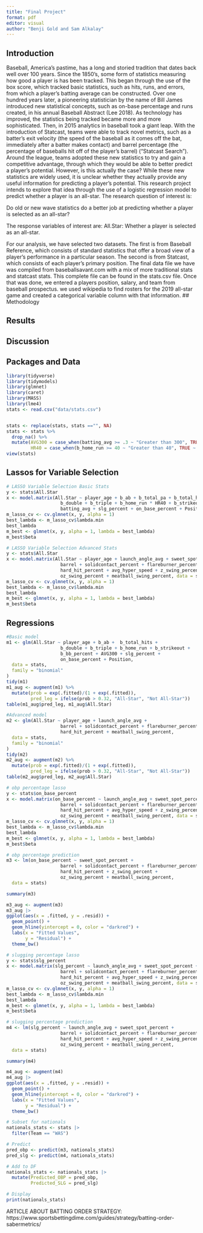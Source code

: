 ```yaml
---
title: "Final Project"
format: pdf
editor: visual
author: "Benji Gold and Sam Alkalay"
---
```


## Introduction

Baseball, America's pastime, has a long and storied tradition that dates back well over 100 years. Since the 1850's, some form of statistics measuring how good a player is has been tracked. This began through the use of the box score, which tracked basic statistics, such as hits, runs, and errors, from which a player's batting average can be constructed. Over one hundred years later, a pioneering statistician by the name of Bill James introduced new statistical concepts, such as on-base percentage and runs created, in his annual Baseball Abstract (Lee 2018). As technology has improved, the statistics being tracked became more and more sophisticated. Then, in 2015 analytics in baseball took a giant leap. With the introduction of Statcast, teams were able to track novel metrics, such as a batter's exit velocity (the speed of the baseball as it comes off the bat, immediately after a batter makes contact) and barrel percentage (the percentage of baseballs hit off of the player's barrel) ("Statcast Search"). Around the league, teams adopted these new statistics to try and gain a competitive advantage, through which they would be able to better predict a player's potential. However, is this actually the case? While these new statistics are widely used, it is unclear whether they actually provide any useful information for predicting a player's potential. This research project intends to explore that idea through the use of a logistic regression model to predict whether a player is an all-star. The research question of interest is:

Do old or new wave statistics do a better job at predicting whether a player is selected as an all-star?

The response variables of interest are: All.Star: Whether a player is selected as an all-star.

For our analysis, we have selected two datasets. The first is from Baseball Reference, which consists of standard statistics that offer a broad view of a player's performance in a particular season. The second is from Statcast, which consists of each player's primary position. The final data file we have was compiled from baseballsavant.com with a mix of more traditional stats and statcast stats. This complete file can be found in the stats.csv file. Once that was done, we entered a players position, salary, and team from baseball prospectus. we used wikipedia to find rosters for the 2019 all-star game and created a categorical variable column with that information.
## Methodology

## Results

## Discussion

## Packages and Data

```r
library(tidyverse)
library(tidymodels) 
library(glmnet)
library(caret) 
library(MASS)
library(lme4)
stats <- read.csv("data/stats.csv")


stats <- replace(stats, stats =="", NA)
stats <- stats %>%
  drop_na() %>%
  mutate(AVG300 = case_when(batting_avg >= .3 ~ "Greater than 300", TRUE ~ "Less than 300"),
         HR40 = case_when(b_home_run >= 40 ~ "Greater than 40", TRUE ~ "Less than 40"), pitcher = case_when(Position == "SP" ~ "Yes", TRUE ~ "No"))
view(stats)
```

## Lassos for Variable Selection

```r
# LASSO Variable Selection Basic Stats
y <- stats$All.Star
x <- model.matrix(All.Star ~ player_age + b_ab + b_total_pa + b_total_hits + b_home_run + AVG300 * batting_avg +
                    b_double + b_triple + b_home_run * HR40 + b_strikeout + b_walk + 
                    batting_avg + slg_percent + on_base_percent + Position, data = stats)
m_lasso_cv <- cv.glmnet(x, y, alpha = 1)
best_lambda <- m_lasso_cv$lambda.min
best_lambda
m_best <- glmnet(x, y, alpha = 1, lambda = best_lambda)
m_best$beta
```

```r
# LASSO Variable Selection Advanced Stats
y <- stats$All.Star
x <- model.matrix(All.Star ~ player_age + launch_angle_avg + sweet_spot_percent + 
                    barrel + solidcontact_percent + flareburner_percent + 
                    hard_hit_percent + avg_hyper_speed + z_swing_percent + 
                    oz_swing_percent + meatball_swing_percent, data = stats)
m_lasso_cv <- cv.glmnet(x, y, alpha = 1)
best_lambda <- m_lasso_cv$lambda.min
best_lambda
m_best <- glmnet(x, y, alpha = 1, lambda = best_lambda)
m_best$beta
```

## Regressions

```r
#Basic model 
m1 <- glm(All.Star ~ player_age + b_ab +  b_total_hits + 
                    b_double + b_triple + b_home_run + b_strikeout +
                    b_bb_percent + AVG300 + slg_percent +
                    on_base_percent + Position,
  data = stats,
  family = "binomial"
)
tidy(m1)
m1_aug <- augment(m1) %>% 
  mutate(prob = exp(.fitted)/(1 + exp(.fitted)),
         pred_leg = ifelse(prob > 0.32, "All-Star", "Not All-Star"))
table(m1_aug$pred_leg, m1_aug$All.Star)
```

```r
#Advanced model 
m2 <- glm(All.Star ~ player_age + launch_angle_avg + 
                    barrel + solidcontact_percent + flareburner_percent + 
                    hard_hit_percent + meatball_swing_percent,
  data = stats,
  family = "binomial"
)
tidy(m2)
m2_aug <- augment(m2) %>% 
  mutate(prob = exp(.fitted)/(1 + exp(.fitted)),
         pred_leg = ifelse(prob > 0.32, "All-Star", "Not All-Star"))
table(m2_aug$pred_leg, m2_aug$All.Star)

```

```r
# obp percentage lasso
y <- stats$on_base_percent
x <- model.matrix(on_base_percent ~ launch_angle_avg + sweet_spot_percent + 
                    barrel + solidcontact_percent + flareburner_percent + 
                    hard_hit_percent + avg_hyper_speed + z_swing_percent + 
                    oz_swing_percent + meatball_swing_percent, data = stats)
m_lasso_cv <- cv.glmnet(x, y, alpha = 1)
best_lambda <- m_lasso_cv$lambda.min
best_lambda
m_best <- glmnet(x, y, alpha = 1, lambda = best_lambda)
m_best$beta
```

```r
# obp percentage prediction
m3 <- lm(on_base_percent ~ sweet_spot_percent + 
                    barrel + solidcontact_percent + flareburner_percent + 
                    hard_hit_percent + z_swing_percent + 
                    oz_swing_percent + meatball_swing_percent,
  data = stats)

summary(m3)

m3_aug <- augment(m3)
m3_aug |>
ggplot(aes(x = .fitted, y = .resid)) + 
  geom_point() + 
  geom_hline(yintercept = 0, color = "darkred") + 
  labs(x = "Fitted Values", 
       y = "Residual") + 
  theme_bw()
```

```r
# slugging percentage lasso
y <- stats$slg_percent
x <- model.matrix(slg_percent ~ launch_angle_avg + sweet_spot_percent + 
                    barrel + solidcontact_percent + flareburner_percent + 
                    hard_hit_percent + avg_hyper_speed + z_swing_percent + 
                    oz_swing_percent + meatball_swing_percent, data = stats)
m_lasso_cv <- cv.glmnet(x, y, alpha = 1)
best_lambda <- m_lasso_cv$lambda.min
best_lambda
m_best <- glmnet(x, y, alpha = 1, lambda = best_lambda)
m_best$beta
```


```r
# slugging percentage prediction
m4 <- lm(slg_percent ~ launch_angle_avg + sweet_spot_percent + 
                    barrel + solidcontact_percent + flareburner_percent + 
                    hard_hit_percent + avg_hyper_speed + z_swing_percent + 
                    oz_swing_percent + meatball_swing_percent,
  data = stats)

summary(m4)

m4_aug <- augment(m4)
m4_aug |>
ggplot(aes(x = .fitted, y = .resid)) + 
  geom_point() + 
  geom_hline(yintercept = 0, color = "darkred") + 
  labs(x = "Fitted Values", 
       y = "Residual") + 
  theme_bw()
```


```r
# Subset for nationals
nationals_stats <- stats |>
  filter(Team == "WAS")

# Predict
pred_obp <- predict(m3, nationals_stats)
pred_slg <- predict(m4, nationals_stats)

# Add to DF
nationals_stats <- nationals_stats |>
  mutate(Predicted_OBP = pred_obp,
         Predicted_SLG = pred_slg)

# Display
print(nationals_stats)
```



ARTICLE ABOUT BATTING ORDER STRATEGY:
https://www.sportsbettingdime.com/guides/strategy/batting-order-sabermetrics/ 